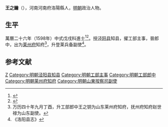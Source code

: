 {{明清人物信息框
| 姓名 = 王之鑰
| 原名 =
| 圖片名稱= 
| 圖片大小 =
| 圖片說明 = 
| 最高職務 = 山东登莱兵备副使
| 國家 = 大明 
| 爵位 =
| 籍貫 = 河南洛陽縣
| 族裔 = 
| 字號 = 
| 諡號 =
| 出生日期 = 生年不詳
| 出生地點 = <!---河南洛陽縣--->
| 逝世日期 = 卒年不詳 
| 逝世地點 =
| 墓葬 =
| 配偶 = 
| 親屬 = 
| 出身 =
* 萬曆二十六年戊戌科進士出身
| 經歷 =
| 著作 =  
}}
'''王之鑰'''（{{bd|？||？|catIdx=}}），河南河南府洛陽縣人，[[明朝|明朝]]政治人物。

== 生平 ==
萬曆二十六年（1598年）中式戊戌科進士<ref>{{Cite book|title=《皇明贡举考》卷五|last=（明）[[张朝瑞|张朝瑞]]|first=|publisher=《续修四库全书》史部第828册|year=|isbn=|location=|pages=}}</ref><ref>{{Cite book|title=贡举志五种 上|last=鲁小俊，江俊伟著|first=|publisher=武汉：武汉大学出版社|year=2009|isbn=978-7-307-07043-1|location=|pages=}}</ref>。授[[泾阳县|泾阳县]]知县，擢工部主事，晉郎中，出为[[莱州府|莱州府]]知府<ref>万历四十年九月丁酉，升工部郎中王之钥为山东莱州府知府，抚州府知府赵世禄为山东副使。</ref>，升登莱兵备副使<ref>《洛阳县志》</ref>。

==参考文献==
{{reflist}}

{{萬曆二十六年戊戌科殿試金榜}}
{{DEFAULTSORT:}}
[[Category:王姓|Z]]
[[Category:明朝泾阳县知县|Category:明朝泾阳县知县]]
[[Category:明朝工部主事|Category:明朝工部主事]]
[[Category:明朝工部郎中|Category:明朝工部郎中]]
[[Category:明朝莱州府知府|Category:明朝莱州府知府]]
[[Category:明朝山東按察司副使|Category:明朝山東按察司副使]]